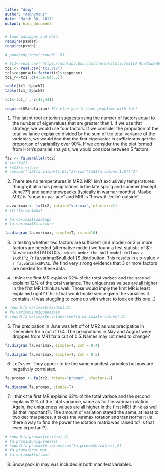 ```yaml
---
title: "doug"
author: "Anonymous"
date: "March 30, 2017"
output: html_document
---
```


```r
# load packages and data
require(pander)
require(psych)

# panderOptions('round', 5)

# tc1<-read.csv("https://montana.box.com/shared/static/m5tv7r4ce7mw3w0vyqu0q7i1f8jflkkc.csv",header=T) #Data set without any modifications from https://knb.ecoinformatics.org/#view/doi:10.5063/F1DZ067F
tc1 <- read.csv("tc1.csv")
tc1$responsef<-factor(tc1$response)
tc1_r<-tc1[,c(4:39,64:75)]

table(tc1_r$pack7)
table(tc1_r$pack8)

tc2<-tc1_r[,-c(43,44)]

require(GPArotation) #Or else you'll have problems with fa()

```

1. The latent root criterion suggests using the number of factors equal to the number of eigenvalues that are greater than 1. If we use that strategy, we would use four factors. If we consider the proportion of the total variance explained divided by the sum of the total variance of the variables, we would find that the first eigenvalue is sufficient to get the proportion of variability over 90%. If we consider the the plot formed from Horn's parallel analysis, we would consider between 5 factors. 

```r
fa2 <- fa.parallel(tc2)
# str(fa2)
# fa2$fa.values
# cumsum((fa2$fa.values[1:6])^2)/sum((fa2$fa.values[1:6])^2)

```


2. There are no temperatures in MR2. MR1 isn't exclusively temperatures though; it also has precipitations in the late spring and summer (except June???) and some snowpacks (typically in warmer months). Maybe MR2 is "snow-in-ya-face" and MR1 is "hows-it-feelin'-outside". 

```r

fa.varimax <- fa(tc2, rotate="varimax", nfactors=2)
# str(fa.varimax)

# fa.varimax$loadings
# fa.varimax$Structure
```

```r

fa.diagram(fa.varimax, simple=T, rsize=10)
```

3. In testing whether two factors are sufficient (null model) or 3 or more factors are needed (alternative model) we found a test statistic of $`r fa.varimax$STATISTIC`$, which under the null model follows a $\chi^2_{`r fa.varimax$null.dof`}$ distribution. This results in a p-value < `r fa.varimax$PVAL`. We find very strong evidence that 3 or more factors are needed for these data.

4. I think the first MR explains 62% of the total variace and the second explains 12% of the total variance. The uniqueness values are all higher in the first MR I think as well. Those would imply the first MR is least explained right? I think that would make sense given the variables it contains. (I was stuggling to come up with where to look on this one...)

```r
# round(fa.varimax$residual,2)
# fa.varimax$uniquenesses
# round(fa.varimax$e.values/sum(fa.varimax$e.values),2)

```

5. The precipation in June was left off of MR2 as was precipation in December for a cut of 0.4. The precipations in May and August were dropped from MR1 for a cut of 0.5. Names may not need to change?

```r
fa.diagram(fa.varimax, simple=T, cut = 0.4)

```

```r
fa.diagram(fa.varimax, simple=T, cut = 0.5)

```

6. Let's see. They appear to be the same manifest variables but now are negatively correlated.

```r

fa.promax <- fa(tc2, rotate="promax", nfactors=2)
```

```r

fa.diagram(fa.promax, simple=T)
```

7. I think the first MR explains 62% of the total variace and the second explains 12% of the total variance, same as for the varimax rotation. Again, the uniqueness values are all higher in the first MR I think as well (is that important?). The amount of variation stayed the same, at least to two decimal places. It takes the varimax rotation and transforms it (is there a way to find the power the rotation matrix was raised to? is that even important?).

```r
# round(fa.promax$residual,2)
# fa.promax$uniquenesses
# round(fa.promax$e.values/sum(fa.promax$e.values),2)
# fa.promax$rot.mat
# fa.varimax$rot.mat
```

8. Snow pack in may was included in both manifest variables.



